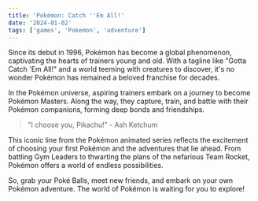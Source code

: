 ```yaml
---
title: 'Pokémon: Catch ''Em All!'
date: '2024-01-02'
tags: ['games', 'Pokemon', 'adventure']
---
```


Since its debut in 1996, Pokémon has become a global phenomenon, captivating the hearts of trainers young and old. With a tagline like "Gotta Catch 'Em All!" and a world teeming with creatures to discover, it's no wonder Pokémon has remained a beloved franchise for decades.

In the Pokémon universe, aspiring trainers embark on a journey to become Pokémon Masters. Along the way, they capture, train, and battle with their Pokémon companions, forming deep bonds and friendships.

> "I choose you, Pikachu!" - Ash Ketchum

This iconic line from the Pokémon animated series reflects the excitement of choosing your first Pokémon and the adventures that lie ahead. From battling Gym Leaders to thwarting the plans of the nefarious Team Rocket, Pokémon offers a world of endless possibilities.

So, grab your Poké Balls, meet new friends, and embark on your own Pokémon adventure. The world of Pokémon is waiting for you to explore!
